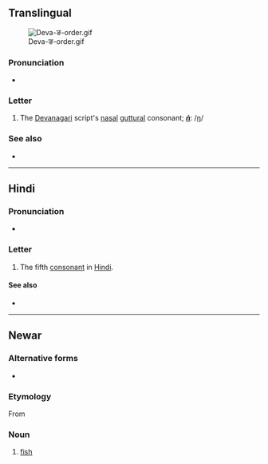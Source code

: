 {{also|ड|ड़|ॾ|इ}}
{{character info}}
==Translingual==
[[File:Deva-ङ-order.gif|thumb]]

===Pronunciation===
* {{IPA|mul|/ŋə/}} {{qualifier|may vary by language}}

===Letter===
{{mul-Deva|ṅ}}

# The [[Devanagari]] script's [[nasal]] [[guttural]] consonant; '''''[[ṅ]]''''': /[[ŋ]]/

===See also===
* {{list:Devanagari script letters/mul}}

----

==Hindi==

===Pronunciation===
* {{hi-IPA|ङ.}}

===Letter===
{{head|hi|letter}}

# The fifth [[consonant]] in [[Hindi]].

====See also====
* {{list:Devanagari script letters/hi}}

----

==Newar==

===Alternative forms===
* {{lb|new|Kathmandu}} {{l|new|ञ}}

===Etymology===
From {{der|new|sit-pro|*s-ŋja}}

===Noun===
{{head|new|noun}}

# {{lb|new|Dolakhae}} [[fish]]